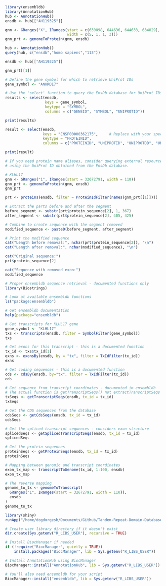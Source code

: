 ```r
library(ensembldb)
library(AnnotationHub)
hub <- AnnotationHub()
ensdb <- hub[["AH119325"]]
```

```r
gnm <- GRanges("X", IRanges(start = c(630898, 644636, 644633, 634829),
                            width = c(5, 1, 1, 3)))
gnm_prt <- genomeToProtein(gnm, ensdb)
```
```r
hub <- AnnotationHub()
query(hub, c("ensdb","homo sapiens","113"))
```
```r
ensdb <- hub[["AH119325"]]
```
```r
gnm_prt[[1]]
```
```r
# Define the gene symbol for which to retrieve UniProt IDs
gene_symbol <- "ANKRD17"

# Use the 'select' function to query the EnsDb database for UniProt IDs
results <- select(ensdb,
                  keys = gene_symbol,
                  keytype = "SYMBOL",
                  columns = c("GENEID", "SYMBOL", "UNIPROTID"))

print(results)
```
```r
result <- select(ensdb,
                 keys = "ENSP00000362175",     # Replace with your specific protein ID
                 keytype = "PROTEINID",
                 columns = c("PROTEINID", "UNIPROTID", "UNIPROTDB", "UNIPROTMAPPINGTYPE"))

print(result)

# If you need protein name aliases, consider querying external resources (e.g., the UniProt API)
# using the UniProt ID obtained from the EnsDb database.
```

```r
# KLHL17
gnm <- GRanges("1", IRanges(start = 32672791, width = 110))
gnm_prt <- genomeToProtein(gnm, ensdb)
gnm_prt
```
```r
prt <- proteins(ensdb, filter = ProteinIdFilter(names(gnm_prt[[1]])))

# Extract the parts before and after the segment
before_segment <- substr(prt$protein_sequence[2], 1, 367)
after_segment <- substr(prt$protein_sequence[2], 405, 425)

# Combine to create sequence with the segment removed
modified_sequence <- paste0(before_segment, after_segment)

# Print the modified sequence
cat("Length before removal:", nchar(prt$protein_sequence[2]), "\n")
cat("Length after removal:", nchar(modified_sequence), "\n")

cat("Original sequence:")
prt$protein_sequence[2]

cat("Sequence with removed exon:")
modified_sequence
```

```r
# Proper ensembldb sequence retrieval - documented functions only
library(Biostrings)

# Look at available ensembldb functions
ls("package:ensembldb")

# Get ensembldb documentation
help(package="ensembldb")

# Get transcripts for KLHL17 gene
gene_symbol <- "KLHL17"
txs <- transcripts(ensdb, filter = SymbolFilter(gene_symbol))
txs

# Get exons for this transcript - this is a documented function
tx_id <- txs$tx_id[1]
exns <- exonsBy(ensdb, by = "tx", filter = TxIdFilter(tx_id))
exns

# Get coding sequences - this is a documented function
cds <- cdsBy(ensdb, by="tx", filter = TxIdFilter(tx_id))
cds

# Get sequence from transcript coordinates - documented in ensembldb
# The actual function is getTranscriptSeqs() not extractTranscriptSeqs
txSeqs <- getTranscriptSeqs(ensdb, tx_id = tx_id)
txSeqs

# Get the CDS sequences from the database
cdsSeqs <- getCdsSeqs(ensdb, tx_id = tx_id)
cdsSeqs

# Get the spliced transcript sequences - considers exon structure
splicedSeqs <- getSplicedTranscriptSeqs(ensdb, tx_id = tx_id)
splicedSeqs

# Get the protein sequences
proteinSeqs <- getProteinSeqs(ensdb, tx_id = tx_id)
proteinSeqs

# Mapping between genomic and transcript coordinates
exon_tx_map <- transcriptToGenome(tx_id, 1:100, ensdb)
exon_tx_map

# The reverse mapping
genome_to_tx <- genomeToTranscript(
  GRanges("1", IRanges(start = 32672791, width = 110)), 
  ensdb
)
genome_to_tx
```

```r
library(shiny)
runApp("/home/dogdorgesh/Documents/Github/Tandem-Repeat-Domain-Database/RTest")
```

```r
# Create user library directory if it doesn't exist
dir.create(Sys.getenv("R_LIBS_USER"), recursive = TRUE)

# Install BiocManager if needed
if (!require("BiocManager", quietly = TRUE))
    install.packages("BiocManager", lib = Sys.getenv("R_LIBS_USER"))

# Install AnnotationHub using BiocManager
BiocManager::install("AnnotationHub", lib = Sys.getenv("R_LIBS_USER"))

# You'll also need ensembldb for your script
BiocManager::install("ensembldb", lib = Sys.getenv("R_LIBS_USER"))
```